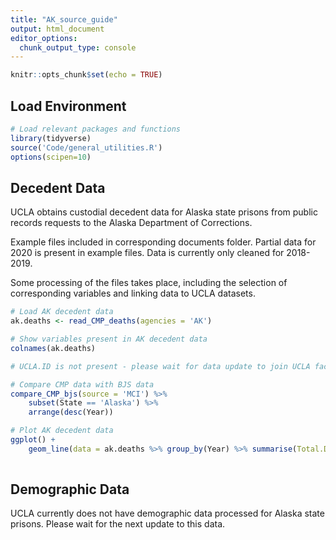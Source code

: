 ```yaml
---
title: "AK_source_guide"
output: html_document
editor_options: 
  chunk_output_type: console
---
```


```r
knitr::opts_chunk$set(echo = TRUE)
```

## Load Environment

```r
# Load relevant packages and functions
library(tidyverse)
source('Code/general_utilities.R') 
options(scipen=10)
```

## Decedent Data

UCLA obtains custodial decedent data for Alaska state prisons from public records requests to the Alaska Department of Corrections.

Example files included in corresponding documents folder. Partial data for 2020 is present in example files. Data is currently only cleaned for 2018-2019.

Some processing of the files takes place, including the selection of corresponding variables and linking data 
to UCLA datasets. 

```r
# Load AK decedent data
ak.deaths <- read_CMP_deaths(agencies = 'AK')

# Show variables present in AK decedent data
colnames(ak.deaths)

# UCLA.ID is not present - please wait for data update to join UCLA facility data

# Compare CMP data with BJS data
compare_CMP_bjs(source = 'MCI') %>%
    subset(State == 'Alaska') %>%
    arrange(desc(Year))

# Plot AK decedent data 
ggplot() +
    geom_line(data = ak.deaths %>% group_by(Year) %>% summarise(Total.Deaths = n()),aes(x = Year, y = Total.Deaths))
    

```


## Demographic Data

UCLA currently does not have demographic data processed for Alaska state prisons. Please wait for the next update to this data. 